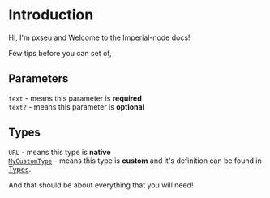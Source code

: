 # Introduction

Hi, I'm pxseu and Welcome to the Imperial-node docs!

Few tips before you can set of,

## Parameters

`text` - means this parameter is **required** <br />
`text?` - means this parameter is **optional**

## Types

`URL` - means this type is **native** <br />
[`MyCustomType`](#) - means this type is **custom** and it's definition can be found in [Types](./Types).



And that should be about everything that you will need!
